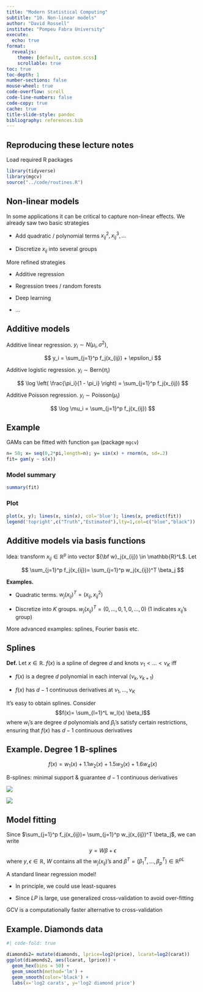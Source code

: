 ```yaml
---
title: "Modern Statistical Computing"
subtitle: "10. Non-linear models"
author: "David Rossell"
institute: "Pompeu Fabra University"
execute:
  echo: true
format:
  revealjs:
    theme: [default, custom.scss]
    scrollable: true
toc: true
toc-depth: 1
number-sections: false
mouse-wheel: true
code-overflow: scroll
code-line-numbers: false
code-copy: true
cache: true
title-slide-style: pandoc
bibliography: references.bib
---
```


## Reproducing these lecture notes

Load required R packages

```r
library(tidyverse)
library(mgcv)
source("../code/routines.R")
```


## Non-linear models

In some applications it can be critical to capture non-linear effects. We already saw two basic strategies

- Add quadratic / polynomial terms $x_{ij}^2, x_{ij}^3, \ldots$

- Discretize $x_{ij}$ into several groups

More refined strategies

- Additive regression

- Regression trees / random forests

- Deep learning

- ...


## Additive models

Additive linear regression. $y_i \sim N(\mu_i, \sigma^2)$,

$$ y_i = \sum_{j=1}^p f_j(x_{ij}) + \epsilon_i $$


Additive logistic regression. $y_i \sim \mbox{Bern}(\pi_i)$


$$ \log \left( \frac{\pi_i}{1 - \pi_i} \right) = \sum_{j=1}^p f_j(x_{ij}) $$

Additive Poisson regression. $y_i \sim \mbox{Poisson}(\mu_i)$

$$ \log \mu_i = \sum_{j=1}^p f_j(x_{ij}) $$

## Example

GAMs can be fitted with function `gam` (package `mgcv`)

```r
n= 50; x= seq(0,2*pi,length=n); y= sin(x) + rnorm(n, sd=.2)
fit= gam(y ~ s(x))
```

:::panel-tabset

### Model summary

```r
summary(fit)
```

### Plot

```r
plot(x, y); lines(x, sin(x), col='blue'); lines(x, predict(fit))
legend('topright',c("Truth","Estimated"),lty=1,col=c("blue","black"))
```

:::




## Additive models via basis functions

Idea: transform $x_{ij} \in \mathbb{R}^p$ into vector ${\bf w}_j(x_{ij}) \in \mathbb{R}^L$. Let
 
$$
\sum_{j=1}^p f_j(x_{ij})= \sum_{j=1}^p w_j(x_{ij})^T \beta_j
$$

**Examples.**

- Quadratic terms. $w_j(x_{ij})^T= (x_{ij}, x_{ij}^2)$

- Discretize into $K$ groups. $w_j(x_{ij})^T= (0,\ldots,0,1,0,\ldots,0)$ (1 indicates $x_{ij}$'s group)

More advanced examples: splines, Fourier basis etc.


## Splines


**Def.** Let $x \in \mathbb{R}$. $f(x)$ is a spline of degree $d$ and knots $\nu_1 < \ldots < \nu_K$ iff

- $f(x)$ is a degree $d$ polynomial in each interval $(\nu_k,\nu_{k+1})$

- $f(x)$ has $d-1$ continuous derivatives at $\nu_1,\ldots,\nu_K$

It's easy to obtain splines. Consider
$$f(x)= \sum_{l=1}^L w_l(x) \beta_l$$ 
where $w_l$'s are degree $d$ polynomials and $\beta_l$'s satisfy certain restrictions, ensuring that $f(x)$ has $d-1$ continuous derivatives


## Example. Degree 1 B-splines

$$f(x)= w_1(x) + 1.1 w_2(x) +1.5 w_3(x) + 1.6 w_4(x)$$

B-splines: minimal support & guarantee $d-1$ continuous derivatives

::: {layout-ncol=2}

![](figs/splinelinear_basis.jpeg)

![](figs/splinelinear_fx.jpeg)

:::


## Model fitting

Since $\sum_{j=1}^p f_j(x_{ij})= \sum_{j=1}^p w_j(x_{ij})^T \beta_j$, we can write
$$
y= W \beta + \epsilon
$$
where $y, \epsilon \in \mathbb{R}$, $W$ contains all the $w_j(x_{ij})$'s and $\beta^T= (\beta_1^T,\ldots,\beta_p^T) \in \mathbb{R}^{pL}$ 

A standard linear regression model!

- In principle, we could use least-squares

- Since $LP$ is large, use generalized cross-validation to avoid over-fitting

GCV is a computationally faster alternative to cross-validation


## Example. Diamonds data

```r
#| code-fold: true

diamonds2= mutate(diamonds, lprice=log2(price), lcarat=log2(carat))
ggplot(diamonds2, aes(lcarat, lprice)) + 
  geom_hex(bins = 50) +
  geom_smooth(method='lm') +
  geom_smooth(color='black') +
  labs(x='log2 carats', y='log2 diamond price')
```